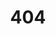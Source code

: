 ---
title: '404'
template: splash
editUrl: false
hero:
  image:
    file: '../../assets/404.svg'
  title: 'Whoops!'
  tagline: Looks like this page is missing... Are you sure this is the right page?
---